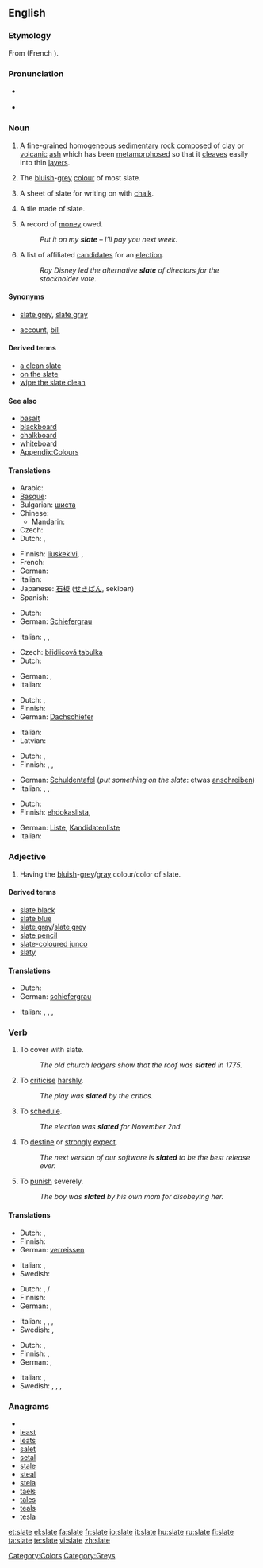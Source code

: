 {{wikipedia|Slate (disambiguation)}}
==English==

===Etymology===
From {{etyl|fro}} {{term|esclate|lang=fro}} (French {{term|éclat|lang=fr}}).

===Pronunciation===
* {{IPA|/sleɪt/}} {{SAMPA|/sleIt/}}
* {{rhymes|eɪt}}

===Noun===
{{wikipedia}}
{{en-noun}}

# {{uncountable}} A fine-grained homogeneous [[sedimentary]] [[rock]] composed of [[clay]] or [[volcanic]] [[ash]] which has been [[metamorphose]]d so that it [[cleave]]s easily into thin [[layer]]s.
# {{uncountable}} The [[bluish]]-[[grey]] [[colour]] of most slate.
#: {{colour panel|708090}}
# {{countable}} A sheet of slate for writing on with [[chalk]].
# {{countable}} A tile made of slate.
# {{countable}} A record of [[money]] owed.
#: ''Put it on my '''slate''' – I’ll pay you next week.''
# {{countable}} A list of affiliated [[candidate]]s for an [[election]].
#: ''Roy Disney led the alternative '''slate''' of directors for the stockholder vote.''

====Synonyms====
* {{sense|colour/color}} [[slate grey]], [[slate gray]]
* {{sense|record of money owed}} [[account]], [[bill]]

====Derived terms====
* [[a clean slate]]
* [[on the slate]]
* [[wipe the slate clean]]

====See also====
* [[basalt]]
* [[blackboard]]
* [[chalkboard]]
* [[whiteboard]]
* [[Appendix:Colours]]

====Translations====
{{trans-top|rock}}
* Arabic: {{t-|ar|أردواز|m|alt=أَرْدواز|tr='ardwaaz}}
* [[Basque]]: {{t-|eu|arbela|xs=Basque}}
* Bulgarian: [[шиста]] {{f}}
* Chinese:
** Mandarin: {{t-|cmn|板岩|tr=bǎnyán|sc=Hani}}
* Czech: {{t+|cs|břidlice|f}}
* Dutch: {{t+|nl|lei|n}}, {{t-|nl|leisteen|n}}
{{trans-mid}}
* Finnish: [[liuskekivi]],  {{t-|fi|saviliuske}},  {{t-|fi|liuske}}
* French: {{t+|fr|ardoise}}
* German: {{t+|de|Schiefer}}
* Italian: {{t-|it|ardesia}}
* Japanese: [[石板]] ([[せきばん]], sekiban)
* Spanish: {{t-|es|pizarra}}
{{trans-bottom}}

{{trans-top|colour/color}}
* Dutch: {{t|nl|leigrijs|n}}
* German: [[Schiefergrau]]
{{trans-mid}}
* Italian: {{t-|it|ardesia}},  {{t|it|grigio ardesia}},  {{t|it|nero ardesia}}
{{trans-bottom}}

{{trans-top|sheet of slate for writing on}}
* Czech: [[břidlicová tabulka]] {{f}}
* Dutch: {{t+|nl|lei|n}}
{{trans-mid}}
* German: {{t+|de|Tafel}}, {{t+|de|Schiefertafel}}
* Italian: {{t-|it|lavagna|f}}
{{trans-bottom}}

{{trans-top|tile}}
* Dutch: {{t+|nl|lei|n}}, {{t-|nl|leisteen|m}}
* Finnish: {{t|fi|liuskekivi}}
* German: [[Dachschiefer]]
{{trans-mid}}
* Italian: {{t|it|tegola d'ardesia}}
* Latvian: {{t|lv|šīferis|m|xs=Latvian}}
{{trans-bottom}}

{{trans-top|record of money owed}}
* Dutch: {{t+|nl|bon}}, {{i|Flemish}} {{t-|nl|poef|f}}
* Finnish: {{t+|fi|piikki}},  {{t-|fi|tili}},  {{t+|fi|lasku}}
{{trans-mid}}
* German: [[Schuldentafel]] (''put something on the slate'': etwas [[anschreiben]])
* Italian: {{t|it|conto aperto}},  {{t|it|a credito}},  {{t+|it|conto}}
{{trans-bottom}}

{{trans-top|list of candidates for an election}}
* Dutch: {{t|nl|kandidatenlijst|f}}
* Finnish: [[ehdokaslista]],  {{t+|fi|lista}}
{{trans-mid}}
* German: [[Liste]], [[Kandidatenliste]]
* Italian: {{t|it|lista candidati}}
{{trans-bottom}}

===Adjective===
{{en-adj|-}}

# {{context|colour}} Having the [[bluish]]-[[grey]]/[[gray]] colour/color of slate.

====Derived terms====
* [[slate black]]
* [[slate blue]]
* [[slate gray]]/[[slate grey]]
* [[slate pencil]]
* [[slate-coloured junco]]
* [[slaty]]

====Translations====
{{trans-top|bluish-grey/gray like slate}}
* Dutch: {{t|nl|leigrijs}}
* German: [[schiefergrau]]
{{trans-mid}}
* Italian: {{t-|it|ardesia}},  {{t|it|blu ardesia}},  {{t|it|nero ardesia}},  {{t|it|grigio ardesia}}
{{trans-bottom}}

===Verb===
{{en-verb|slates|slating|slated}}

# To cover with slate.
#: ''The old church ledgers show that the roof was '''slated''' in 1775.''
# {{context|chiefly|British}} To [[criticise]] [[harshly]].
#: ''The play was '''slated''' by the critics.''
# {{chiefly|US}} To [[schedule]].
#: ''The election was '''slated''' for November 2nd.''
# {{chiefly|US}} To [[destine]] or [[strongly]] [[expect]].
#: ''The next version of our software is '''slated''' to be the best release ever.''
# To [[punish]] severely.
#: ''The boy was '''slated''' by his own mom for disobeying her.''

====Translations====
{{trans-top|criticise/criticize harshly}}
* Dutch: {{t+|nl|afmaken}}, {{t|nl|met de grond gelijk maken}}
* Finnish: {{t-|fi|murskata}}
* German: [[verreissen]]
{{trans-mid}}
* Italian: {{t-|it|stroncare}},  {{t|it|fare a pezzi}}
* Swedish: {{t|sv|fördöma}}
{{trans-bottom}}

{{trans-top|schedule}}
* Dutch: {{t+|nl|plannen}}, {{t-|nl|vastleggen}} {{t+|nl|op}}/{{t+|nl|voor}}
* Finnish: {{t-|fi|aikatauluttaa}}
* German: {{t|de|ansetzen}}, {{t+|de|planen}}
{{trans-mid}}
* Italian: {{t+|it|programmare}},  {{t+|it|prevedere}},  {{t+|it|pianificare}},  {{t|it|mettere in lista}}
* Swedish: {{t+|sv|planera}},  {{t|sv|schemalägga}}
{{trans-bottom}}

{{trans-top|destine}}
* Dutch: {{t+|nl|voorzien}}, {{t|nl|voorbestemmen}}
* Finnish: {{t+|fi|odottaa}},  {{t+|fi|uskoa}}
* German: {{t|de|vorsehen}}, {{t+|de|bestimmen}}
{{trans-mid}}
* Italian: {{t-|it|destinare}},  {{t+|it|prevedere}}
* Swedish: {{t|sv|förutspå}},  {{t|sv|förutse}},  {{t+|sv|förutsäga}},  {{t|sv|förvänta}}
{{trans-bottom}}

===Anagrams===
* {{alphagram|aelst}}
* [[least#English|least]]
* [[leats#English|leats]]
* [[salet#English|salet]]
* [[setal#English|setal]]
* [[stale#English|stale]]
* [[steal#English|steal]]
* [[stela#English|stela]]
* [[taels#English|taels]]
* [[tales#English|tales]]
* [[teals#English|teals]]
* [[tesla#English|tesla]]

[[Category:Colors]]
[[Category:Greys]]

[[et:slate]]
[[el:slate]]
[[fa:slate]]
[[fr:slate]]
[[io:slate]]
[[it:slate]]
[[hu:slate]]
[[ru:slate]]
[[fi:slate]]
[[ta:slate]]
[[te:slate]]
[[vi:slate]]
[[zh:slate]]